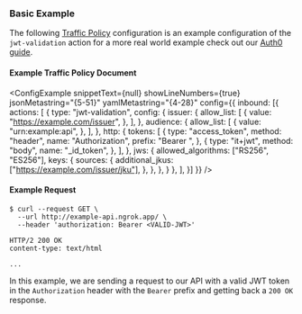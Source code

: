 
### Basic Example

The following [Traffic Policy](/docs/http/traffic-policy/index.mdx) 
configuration is an example configuration of the `jwt-validation` action for a 
more real world example check out our [Auth0 guide](/docs/integrations/auth0/jwt-action/).

#### Example Traffic Policy Document

<ConfigExample
  snippetText={null}
  showLineNumbers={true}
  jsonMetastring="{5-51}"
  yamlMetastring="{4-28}"
  config={{
    inbound: [{
      actions: [
        {
          type: "jwt-validation",
          config: {
            issuer: {
              allow_list: [
                {
                  value: "https://example.com/issuer",
                },
              ],
            },
            audience: {
              allow_list: [
                {
                  value: "urn:example:api",
                },
              ],
            },
            http: {
              tokens: [
                {
                  type: "access_token",
                  method: "header",
                  name: "Authorization",
                  prefix: "Bearer ",
                },
                {
                  type: "it+jwt",
                  method: "body",
                  name: "_id_token",
                },
              ],
            },
            jws: {
              allowed_algorithms: ["RS256", "ES256"],
              keys: {
                sources: {
                  additional_jkus: ["https://example.com/issuer/jku"],
                },
              },
            },
          }
        },
      ],
    }]
  }}
/>

#### Example Request

```shell
$ curl --request GET \
  --url http://example-api.ngrok.app/ \
  --header 'authorization: Bearer <VALID-JWT>'
```

```http
HTTP/2 200 OK
content-type: text/html

...
```

In this example, we are sending a request to our API with a valid JWT token in 
the `Authorization` header with the `Bearer` prefix and getting back a `200 OK`
response.